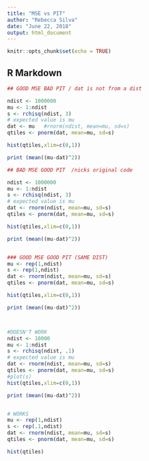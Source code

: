 ```yaml
---
title: "MSE vs PIT"
author: "Rebecca Silva"
date: "June 22, 2018"
output: html_document
---
```


```r
knitr::opts_chunk$set(echo = TRUE)
```

## R Markdown


```r

## GOOD MSE BAD PIT / dat is not from a dist 

ndist <- 1000000
mu <- 1:ndist
s <- rchisq(ndist, 3)
# expected value is mu
dat <- mu   #rnorm(ndist, mean=mu, sd=s)
qtiles <- pnorm(dat, mean=mu, sd=s)

hist(qtiles,xlim=c(0,1))

print (mean((mu-dat)^2))

## BAD MSE GOOD PIT  /nicks original code 

ndist <- 1000000
mu <- 1:ndist
s <- rchisq(ndist, 3)
# expected value is mu
dat <- rnorm(ndist, mean=mu, sd=s)
qtiles <- pnorm(dat, mean=mu, sd=s)

hist(qtiles,xlim=c(0,1))

print (mean((mu-dat)^2))


### GOOD MSE GOOD PIT (SAME DIST)
mu <- rep(1,ndist)
s <- rep(1,ndist)
dat <- rnorm(ndist, mean=mu, sd=s)
qtiles <- pnorm(dat, mean=mu, sd=s)

hist(qtiles,xlim=c(0,1))

print (mean((mu-dat)^2))



#DOESN'T WORK
ndist <- 10000
mu <- 1:ndist
s <- rchisq(ndist, .1)
# expected value is mu
dat <- rnorm(ndist, mean=mu, sd=s)
qtiles <- pnorm(dat, mean=mu, sd=s)
#plot(s)
hist(qtiles,xlim=c(0,1))

print (mean((mu-dat)^2))


# WORKS
mu <- rep(1,ndist)
s <- rep(.1,ndist)
dat <- rnorm(ndist, mean=mu, sd=s)
qtiles <- pnorm(dat, mean=mu, sd=s)

hist(qtiles)



```
